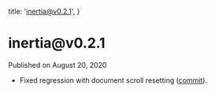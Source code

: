 
  title: 'inertia@v0.2.1',
}

<h1>inertia@v0.2.1</h1>

<div className="-mt-8 mb-12 text-base font-medium text-gray-600">Published on August 20, 2020</div>

- Fixed regression with document scroll resetting ([commit](https://github.com/inertiajs/inertia/commit/65d60deb5b3ea3f73dfd912e9aa53ae82f5a989a)).
